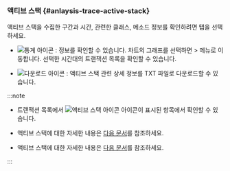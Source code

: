 ### 액티브 스택 {#anlaysis-trace-active-stack}

<ImgLang img="analysis-tx-active-stack.png" desc="액티브 스택" />

액티브 스택을 수집한 구간과 시간, 관련한 클래스, 메소드 정보를 확인하려면 <Cmdname sid="TTL06133" className="uitext" /> 탭을 선택하세요. 

* ![통계 아이콘](/img/ic-static.svg) : <Cmdname sid="transaction_statistics" className="uitext" /> 정보를 확인할 수 있습니다. 차트의 그래프를 선택하면 <Cmdname sid="side_analysis" className="uitext" /> &gt; <Cmdname sid="side_txSearch" className="uitext" /> 메뉴로 이동합니다. 선택한 시간대의 트랜잭션 목록을 확인할 수 있습니다.

* ![다운로드 아이콘](/img/ico-download.svg) <Cmdname sid="stack" className="uitext" />: 액티브 스택 관련 상세 정보를 TXT 파일로 다운로드할 수 있습니다.

:::note

* 트랜잭션 목록에서 ![액티브 스택 아이콘](/img/ic-s-active-stack.svg) 아이콘이 표시된 항목에서 확인할 수 있습니다.

<Xclude product='kubernetes'>

* 액티브 스택에 대한 자세한 내용은 [다음 문서](analysis-apm#active-stack)를 참조하세요.

</Xclude>

<InDoc product='kubernetes'>

* 액티브 스택에 대한 자세한 내용은 [다음 문서](../java/analysis-apm#active-stack)를 참조하세요.

</InDoc>

:::